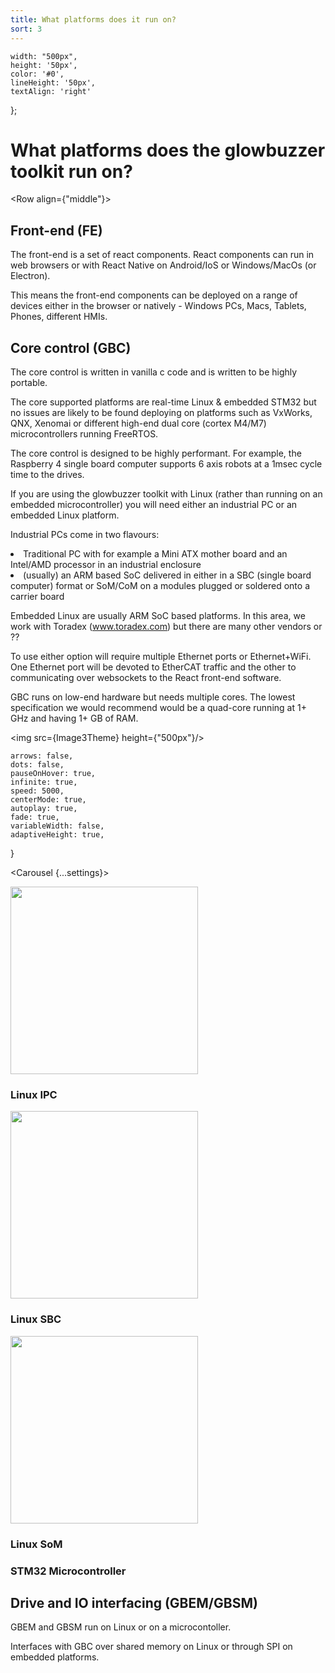 ```yaml
---
title: What platforms does it run on?
sort: 3
---
```





    width: "500px",
    height: '50px',
    color: '#0',
    lineHeight: '50px',
    textAlign: 'right'
};



# What platforms does the glowbuzzer toolkit run on?

<Row align={"middle"}>
    <Col span={12}><h2>Front-end (FE)</h2>
        <p>The front-end is a set of react components. React components can run in web browsers or with React Native on
            Android/IoS or Windows/MacOs (or Electron).</p>
        <p>This means the front-end components can be deployed on a range of devices either in the browser or natively -
            Windows PCs, Macs, Tablets, Phones, different HMIs.</p>
        <h2>Core control (GBC)</h2>
        <p>The core control is written in vanilla c code and is written to be highly portable.</p>
        <p>The core supported platforms are real-time Linux & embedded STM32 but no issues are likely to be found
            deploying on platforms such as VxWorks, QNX, Xenomai or different high-end dual core (cortex M4/M7)
            microcontrollers running FreeRTOS.</p>
        <p>The core control is designed to be highly performant. For example, the Raspberry 4 single board computer
            supports 6 axis robots at a 1msec cycle time to the drives.</p>
        <p>If you are using the glowbuzzer toolkit with Linux (rather than running on an embedded microcontroller) you
            will need either an industrial PC or an embedded Linux platform.</p>
        <p>Industrial PCs come in two flavours:</p>
        <li>Traditional PC with for example a Mini ATX mother board and an Intel/AMD processor in an industrial
            enclosure
        </li>
        <li>(usually) an ARM based SoC delivered in either in a SBC (single board computer) format or SoM/CoM on a
            modules plugged or soldered onto a carrier board
        </li>
        <p>Embedded Linux are usually ARM SoC based platforms. In this area, we work with Toradex (www.toradex.com) but
            there are many other vendors or ??</p>
        <p>To use either option will require multiple Ethernet ports or Ethernet+WiFi. One Ethernet port will be devoted
            to EtherCAT traffic and the other to communicating over websockets to the React front-end software.</p>
        <p>GBC runs on low-end hardware but needs multiple cores. The lowest specification we would recommend would be a
            quad-core running at 1+ GHz and having 1+ GB of RAM.</p>
    </Col>
    <Col span={12}> <img src={Image3Theme} height={"500px"}/></Col>
</Row>



    arrows: false,
    dots: false,
    pauseOnHover: true,
    infinite: true,
    speed: 5000,
    centerMode: true,
    autoplay: true,
    fade: true,
    variableWidth: false,
    adaptiveHeight: true,
}


<Carousel {...settings}>
    <div>
        <img src={Image1Platform} height="300px"/>
        <h3 style={carouselContentStyle}>Linux IPC</h3>
    </div>
    <div>
        <img src={Image2Platform} height="300px"/>
        <h3 style={carouselContentStyle}>Linux SBC </h3>
    </div>
    <div>
        <img src={Image3Platform} height="300px"/>
        <h3 style={carouselContentStyle}>Linux SoM </h3>
    </div>
    <div>
        <PlainImg src={Image4Platform} height="300px"/>
        <h3 style={carouselContentStyle}>STM32 Microcontroller</h3>
    </div>
</Carousel>


## Drive and IO interfacing (GBEM/GBSM)

GBEM and GBSM run on Linux or on a microcontoller.

Interfaces with GBC over shared memory on Linux or through SPI on embedded platforms.



